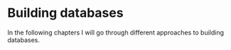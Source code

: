# Building databases

In the following chapters I will go through different approaches to building databases.

